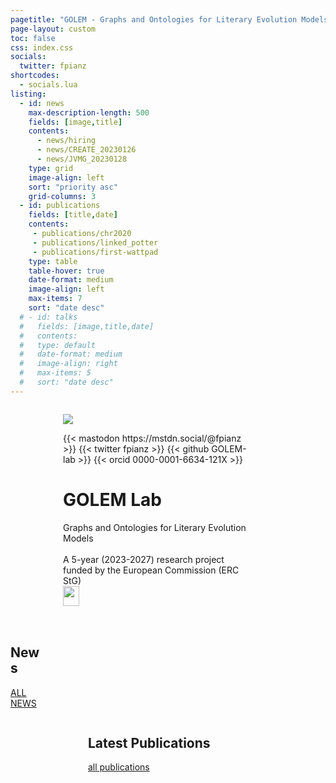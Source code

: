 ```yaml
---
pagetitle: "GOLEM - Graphs and Ontologies for Literary Evolution Models"
page-layout: custom
toc: false
css: index.css
socials:
  twitter: fpianz
shortcodes:
  - socials.lua
listing: 
  - id: news
    max-description-length: 500
    fields: [image,title]
    contents: 
      - news/hiring
      - news/CREATE_20230126
      - news/JVMG_20230128
    type: grid
    image-align: left
    sort: "priority asc"
    grid-columns: 3
  - id: publications
    fields: [title,date]
    contents: 
     - publications/chr2020
     - publications/linked_potter
     - publications/first-wattpad
    type: table
    table-hover: true
    date-format: medium
    image-align: left
    max-items: 7
    sort: "date desc"
  # - id: talks
  #   fields: [image,title,date]
  #   contents: 
  #   type: default
  #   date-format: medium
  #   image-align: right
  #   max-items: 5
  #   sort: "date desc"
---
```




::: {.vspace}
:::




:::: {.columns}

::: {.column .col-v-center width="15%"}
:::



::: {.column .col-v-center width="70%"}


::: {.portrait}
![](static/img/avatar.png)

:::{.socials}
{{< mastodon https://mstdn.social/@fpianz >}}
{{< twitter fpianz >}}
{{< github GOLEM-lab >}}
{{< orcid 0000-0001-6634-121X >}}
:::

:::

# GOLEM Lab
::: {.termeh-intro}
Graphs and Ontologies for Literary Evolution Models
<br>
<br>
A 5-year (2023-2027) research project funded by the European Commission (ERC StG)
<br>
![](static/img/LOGO_ERC-FLAG_EU_.jpg){width=30%}

:::
:::{.about-link}
[MORE ABOUT THE PROJECT](about/)
:::
:::


::: {.vspace}
:::

::: {.column .col-v-center width="20%"}
:::

::::





::::{.columns}
::: {.home-section}
::: {.column .col-v-center width="15%"}
:::

::: {.column .col-v-center width="70%"}

## News
:::{#news}
:::

:::{.all-link}
[ALL NEWS](news/)
:::

:::
:::
::::




::::{.columns}


::: {.column .col-v-center width="15%"}
:::

::: {.column .col-v-center width="70%"}

## Latest Publications
:::{#publication}
:::

::: {.all-link}
[all publications](publications/)
:::

:::
::::


<!-- ::::{.columns} -->
<!-- ::: {.home-section} -->
<!-- ::: {.column .col-v-center width="15%"} -->
<!-- ::: -->

<!-- ::: {.column .col-v-center width="70%"} -->

<!-- ## R packages -->
<!-- <div id="listing-rpckg" class="quarto-listing quarto-listing-container-grid"> -->
<!-- <div class="list grid quarto-listing-cols-3"><div class="g-col-1" data-index="0" data-categories="entropy" data-listing-file-modified-sort="1665686493490" data-listing-reading-time-sort="0.005" data-listing-date-sort="null"> -->
<!-- <a href="/project/seand/#r-package-netropy" class="quarto-grid-link"> -->
<!-- <div class="quarto-grid-item card h-100 card-left"> -->
<!-- <p class="card-img-top"> -->
<!-- <img src="./rpackage/netropy/featured.png" class="thumbnail-image card-img" style="height: 150px;"> -->
<!-- </p> -->
<!-- </div> -->
<!-- </a> -->
<!-- </div><div class="g-col-1" data-index="1" data-categories="entropy" data-listing-file-modified-sort="1665686604701" data-listing-reading-time-sort="0.005" data-listing-date-sort="null"> -->
<!-- <a href="/project/rmm/#r-package-multigraphr" class="quarto-grid-link"> -->
<!-- <div class="quarto-grid-item card h-100 card-left"> -->
<!-- <p class="card-img-top"> -->
<!-- <img src="./rpackage/multigraphr/featured.png" class="thumbnail-image card-img" style="height: 150px;"> -->
<!-- </p> -->
<!-- </div> -->
<!-- </a> -->
<!-- </div></div> -->
<!-- <div class="listing-no-matching d-none"> -->
<!-- No matching items -->
<!-- </div> -->
<!-- </div> -->

<!-- ::: -->
<!-- ::: {.vspace} -->
<!-- ::: -->
<!-- ::: -->
<!-- :::: -->


<!-- ::::{.columns} -->

<!-- ::: {.column .col-v-center width="15%"} -->
<!-- ::: -->

<!-- ::: {.column .col-v-center width="70%"} -->




<!-- ## Recent Talks -->
<!-- :::{#talks} -->
<!-- ::: -->

<!-- ::: {.all-link} -->
<!-- [more talks](talks/) -->
<!-- ::: -->
<!-- ::: -->

<!-- :::: -->

<!-- ::: {.vspace} -->
<!-- ::: -->
